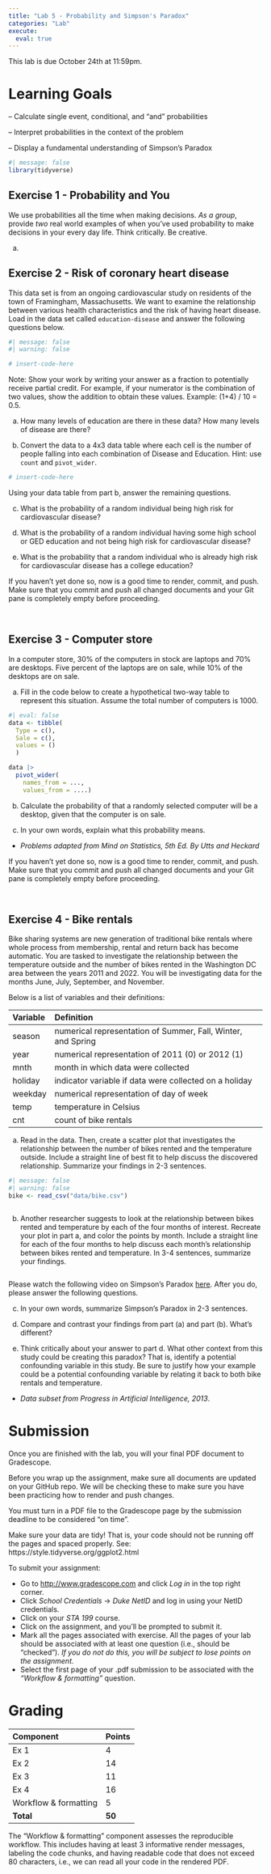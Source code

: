 ```yaml
---
title: "Lab 5 - Probability and Simpson's Paradox"
categories: "Lab"
execute:
  eval: true
---
```


::: callout-important
This lab is due October 24th at 11:59pm.
:::

# Learning Goals

-- Calculate single event, conditional, and "and" probabilities

-- Interpret probabilities in the context of the problem

-- Display a fundamental understanding of Simpson's Paradox

```r
#| message: false
library(tidyverse)
```

## Exercise 1 - Probability and You

We use probabilities all the time when making decisions. *As a group*, provide *two* real world examples of when you've used probability to make decisions in your every day life. Think critically. Be creative.

(a) 

## Exercise 2 - Risk of coronary heart disease

This data set is from an ongoing cardiovascular study on residents of the town of Framingham, Massachusetts. We want to examine the relationship between various health characteristics and the risk of having heart disease. Load in the data set called `education-disease` and answer the following questions below.

```r
#| message: false
#| warning: false

# insert-code-here

```

Note: Show your work by writing your answer as a fraction to potentially receive partial credit. For example, if your numerator is the combination of two values, show the addition to obtain these values. Example: (1+4) / 10 = 0.5.

(a) How many levels of education are there in these data? How many levels of disease are there?

(b) Convert the data to a 4x3 data table where each cell is the number of people falling into each combination of Disease and Education. Hint: use `count` and `pivot_wider`.

```r

# insert-code-here

```

Using your data table from part b, answer the remaining questions.

(c) What is the probability of a random individual being high risk for cardiovascular disease?

(d) What is the probability of a random individual having some high school or GED education and not being high risk for cardiovascular disease?

(e) What is the probability that a random individual who is already high risk for cardiovascular disease has a college education?

::: render-commit-push
If you haven't yet done so, now is a good time to render, commit, and push. Make sure that you commit and push all changed documents and your Git pane is completely empty before proceeding.

<br>
:::

## Exercise 3 - Computer store

In a computer store, 30% of the computers in stock are laptops and 70% are desktops. Five percent of the laptops are on sale, while 10% of the desktops are on sale.

(a) Fill in the code below to create a hypothetical two-way table to represent this situation. Assume the total number of computers is 1000.

```r
#| eval: false
data <- tibble( 
  Type = c(),
  Sale = c(),
  values = ()
  )

data |>
  pivot_wider( 
    names_from = ...,
    values_from = ....)
```

(b) Calculate the probability of that a randomly selected computer will be a desktop, given that the computer is on sale.

(c) In your own words, explain what this probability means.

-   *Problems adapted from Mind on Statistics, 5th Ed. By Utts and Heckard*

::: render-commit-push
If you haven't yet done so, now is a good time to render, commit, and push. Make sure that you commit and push all changed documents and your Git pane is completely empty before proceeding.

<br>
:::

## Exercise 4 - Bike rentals

Bike sharing systems are new generation of traditional bike rentals where whole process from membership, rental and return back has become automatic. You are tasked to investigate the relationship between the temperature outside and the number of bikes rented in the Washington DC area between the years 2011 and 2022. You will be investigating data for the months June, July, September, and November.

Below is a list of variables and their definitions:

| Variable | Definition                                                   |
|:---------|:-------------------------------------------------------------|
| season   | numerical representation of Summer, Fall, Winter, and Spring |
| year     | numerical representation of 2011 (0) or 2012 (1)             |
| mnth     | month in which data were collected                           |
| holiday  | indicator variable if data were collected on a holiday       |
| weekday  | numerical representation of day of week                      |
| temp     | temperature in Celsius                                       |
| cnt      | count of bike rentals                                        |

(a) Read in the data. Then, create a scatter plot that investigates the relationship between the number of bikes rented and the temperature outside. Include a straight line of best fit to help discuss the discovered relationship. Summarize your findings in 2-3 sentences.

```r
#| message: false
#| warning: false
bike <- read_csv("data/bike.csv")
```

```r

```

(b) Another researcher suggests to look at the relationship between bikes rented and temperature by each of the four months of interest. Recreate your plot in part a, and color the points by month. Include a straight line for each of the four months to help discuss each month's relationship between bikes rented and temperature. In 3-4 sentences, summarize your findings.

```r

```

Please watch the following video on Simpson's Paradox [here](https://www.youtube.com/watch?v=ebEkn-BiW5k). After you do, please answer the following questions.

(c) In your own words, summarize Simpson's Paradox in 2-3 sentences.

(d) Compare and contrast your findings from part (a) and part (b). What's different?

(e) Think critically about your answer to part d. What other context from this study could be creating this paradox? That is, identify a potential confounding variable in this study. Be sure to justify how your example could be a potential confounding variable by relating it back to both bike rentals and temperature.

-   *Data subset from Progress in Artificial Intelligence, 2013*.

# Submission

Once you are finished with the lab, you will your final PDF document to Gradescope.

::: callout-warning
Before you wrap up the assignment, make sure all documents are updated on your GitHub repo. We will be checking these to make sure you have been practicing how to render and push changes.

You must turn in a PDF file to the Gradescope page by the submission deadline to be considered "on time".

Make sure your data are tidy! That is, your code should not be running off the pages and spaced properly. See: https://style.tidyverse.org/ggplot2.html
:::

To submit your assignment:

-   Go to <http://www.gradescope.com> and click *Log in* in the top right corner.
-   Click *School Credentials* $\rightarrow$ *Duke NetID* and log in using your NetID credentials.
-   Click on your *STA 199* course.
-   Click on the assignment, and you'll be prompted to submit it.
-   Mark all the pages associated with exercise. All the pages of your lab should be associated with at least one question (i.e., should be "checked"). *If you do not do this, you will be subject to lose points on the assignment.*
-   Select the first page of your .pdf submission to be associated with the *"Workflow & formatting"* question.

# Grading

| Component             | Points |
|:----------------------|:-------|
| Ex 1                  | 4      |
| Ex 2                  | 14     |
| Ex 3                  | 11     |
| Ex 4                  | 16     |
| Workflow & formatting | 5      |
| **Total**             | **50** |

::: callout-note
The "Workflow & formatting" component assesses the reproducible workflow. This includes having at least 3 informative render messages, labeling the code chunks, and having readable code that does not exceed 80 characters, i.e., we can read all your code in the rendered PDF.
:::
